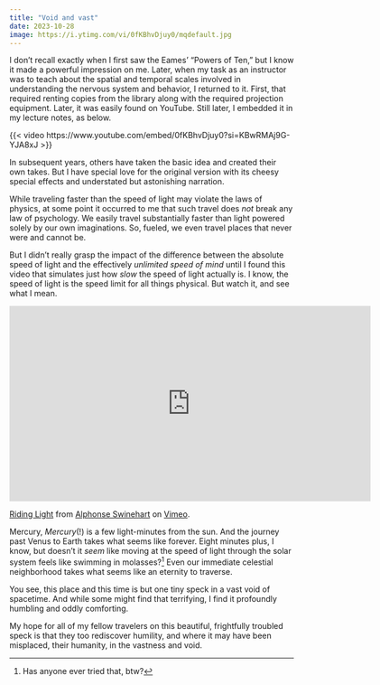 ```yaml
---
title: "Void and vast"
date: 2023-10-28
image: https://i.ytimg.com/vi/0fKBhvDjuy0/mqdefault.jpg
---
```


I don't recall exactly when I first saw the Eames' "Powers of Ten," but I know it made a powerful impression on me.
Later, when my task as an instructor was to teach about the spatial and temporal scales involved in understanding the nervous system and behavior, I returned to it.
First, that required renting copies from the library along with the required projection equipment.
Later, it was easily found on YouTube.
Still later, I embedded it in my lecture notes, as below.

{{< video https://www.youtube.com/embed/0fKBhvDjuy0?si=KBwRMAj9G-YJA8xJ >}}

In subsequent years, others have taken the basic idea and created their own takes.
But I have special love for the original version with its cheesy special effects and understated but astonishing narration.

While traveling faster than the speed of light may violate the laws of physics, at some point it occurred to me that such travel does *not* break any law of psychology.
We easily travel substantially faster than light powered solely by our own imaginations. So, fueled, we even travel places that never were and cannot be.

But I didn't really grasp the impact of the difference between the absolute speed of light and the effectively *unlimited speed of mind* until I found this video that simulates just how *slow* the speed of light actually is.
I know, the speed of light is the speed limit for all things physical.
But watch it, and see what I mean.

<iframe src="https://player.vimeo.com/video/117815404?h=e044921c26&title=0&byline=0" width="640" height="346" frameborder="0" allow="autoplay; fullscreen; picture-in-picture" allowfullscreen></iframe>
<p><a href="https://vimeo.com/117815404">Riding Light</a> from <a href="https://vimeo.com/aswinehart">Alphonse Swinehart</a> on <a href="https://vimeo.com">Vimeo</a>.</p>

Mercury, *Mercury*(!) is a few light-minutes from the sun.
And the journey past Venus to Earth takes what seems like forever.
Eight minutes plus, I know, but doesn't it *seem* like moving at the speed of light through the solar system feels like swimming in molasses?^[Has anyone ever tried that, btw?]
Even our immediate celestial neighborhood takes what seems like an eternity to traverse.

You see, this place and this time is but one tiny speck in a vast void of spacetime.
And while some might find that terrifying, I find it profoundly humbling and oddly  comforting.

My hope for all of my fellow travelers on this beautiful, frightfully troubled speck is that they too rediscover humility, and where it may have been misplaced, their humanity, in the vastness and void.
